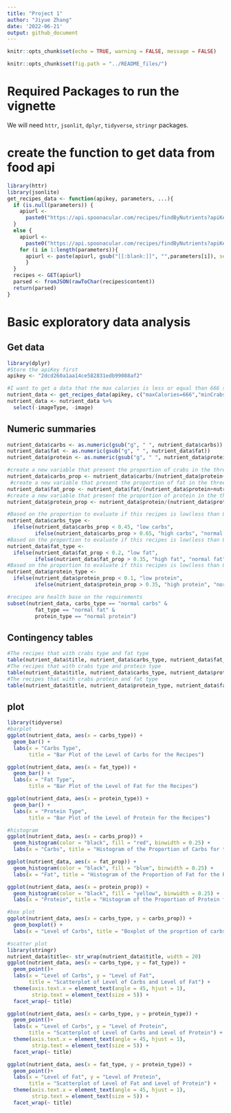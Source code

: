 ```yaml
---
title: "Project 1"
author: "Jiyue Zhang"
date: '2022-06-21'
output: github_document
---
```


```r
knitr::opts_chunk$set(echo = TRUE, warning = FALSE, message = FALSE)

knitr::opts_chunk$set(fig.path = "../README_files/")
```

# Required Packages to run the vignette
We will need `httr`, `jsonlit`, `dplyr`, `tidyverse`, `stringr` packages. 

# create the function to get data from food api
```r
library(httr)
library(jsonlite)
get_recipes_data <- function(apikey, parameters, ...){
  if (is.null(parameters)) {
    apiurl <-
      paste0("https://api.spoonacular.com/recipes/findByNutrients?apiKey=", apikey)
  } 
  else {
    apiurl <-
      paste0("https://api.spoonacular.com/recipes/findByNutrients?apiKey=", apikey)
    for (i in 1:length(parameters)){
      apiurl <- paste(apiurl, gsub("[[:blank:]]", "",parameters[i]), sep = "&")
      }
  }
  recipes <- GET(apiurl)
  parsed <- fromJSON(rawToChar(recipes$content))
  return(parsed)
}
```

# Basic exploratory data analysis
## Get data
```r
library(dplyr)
#Store the apiKey first
apikey <- "2dcd260a1aa14ce582831edb99088af2"

#I want to get a data that the max calories is less or equal than 666 since a person need 2000 calories a day, each meal should be around 666 calories. And I also want to set the min value of carbs, fat and protein to 75g, 14g and 16g. These values calculated base on the least proportion of each nutrient that we need a meal
nutrient_data <- get_recipes_data(apikey, c("maxCalories=666","minCrabs=75","minFat=14","minProtein=1"))
nutrient_data <- nutrient_data %>%
  select(-imageType, -image)
```

## Numeric summaries
```r
nutrient_data$carbs <- as.numeric(gsub("g", " ", nutrient_data$carbs))
nutrient_data$fat <- as.numeric(gsub("g", " ", nutrient_data$fat))
nutrient_data$protein <- as.numeric(gsub("g", " ", nutrient_data$protein))

#create a new variable that present the proportion of crabs in the three elements
nutrient_data$carbs_prop <- nutrient_data$carbs/(nutrient_data$protein+nutrient_data$carbs+nutrient_data$fat)
 #create a new variable that present the proportion of fat in the three elements
nutrient_data$fat_prop <- nutrient_data$fat/(nutrient_data$protein+nutrient_data$carbs+nutrient_data$fat)
#create a new variable that present the proportion of protein in the three elements
nutrient_data$protein_prop <- nutrient_data$protein/(nutrient_data$protein+nutrient_data$carbs+nutrient_data$fat)

#Based on the proportion to evaluate if this recipes is low(less than 0.45), normal(0.45 to 0.65) or high carbs(larger than 0.65) recipie.
nutrient_data$carbs_type <- 
  ifelse(nutrient_data$carbs_prop < 0.45, "low carbs", 
         ifelse(nutrient_data$carbs_prop > 0.65, "high carbs", "normal carbs" ))
#Based on the proportion to evaluate if this recipes is low(less than 0.2), normal(0.2 to 0.35) or high fat(larger than 0.35) recipie.
nutrient_data$fat_type <- 
  ifelse(nutrient_data$fat_prop < 0.2, "low fat", 
         ifelse(nutrient_data$fat_prop > 0.35, "high fat", "normal fat" ))
#Based on the proportion to evaluate if this recipes is low(less than 0.1), normal(0.1 to 0.35) or high protein(larger than 0.35) recipie.
nutrient_data$protein_type <- 
  ifelse(nutrient_data$protein_prop < 0.1, "low protein", 
         ifelse(nutrient_data$protein_prop > 0.35, "high protein", "normal protein" ))

#recipes are health base on the requirements
subset(nutrient_data, carbs_type == "normal carbs" &
         fat_type == "normal fat" &
         protein_type == "normal protein")
```

## Contingency tables
```r
#The recipes that with crabs type and fat type
table(nutrient_data$title, nutrient_data$carbs_type, nutrient_data$fat_type)
#The recipes that with crabs type and protein type
table(nutrient_data$title, nutrient_data$carbs_type, nutrient_data$protein_type)
#The recipes that with crabs protein and fat type
table(nutrient_data$title, nutrient_data$protein_type, nutrient_data$fat_type)
```

## plot
```r
library(tidyverse)
#barplot
ggplot(nutrient_data, aes(x = carbs_type)) +
  geom_bar() +
  labs(x = "Carbs Type", 
       title = "Bar Plot of the Level of Carbs for the Recipes")

ggplot(nutrient_data, aes(x = fat_type)) +
  geom_bar() +
  labs(x = "Fat Type", 
       title = "Bar Plot of the Level of Fat for the Recipes")

ggplot(nutrient_data, aes(x = protein_type)) +
  geom_bar() +
  labs(x = "Protein Type", 
       title = "Bar Plot of the Level of Protein for the Recipes")

#histogram
ggplot(nutrient_data, aes(x = carbs_prop)) + 
  geom_histogram(color = "black", fill = "red", binwidth = 0.25) + 
  labs(x = "Carbs", title = "Histogram of the Proportion of Carbs for the Recipes")

ggplot(nutrient_data, aes(x = fat_prop)) + 
  geom_histogram(color = "black", fill = "blue", binwidth = 0.25) + 
  labs(x = "Fat", title = "Histogram of the Proportion of Fat for the Recipes")

ggplot(nutrient_data, aes(x = protein_prop)) + 
  geom_histogram(color = "black", fill = "yellow", binwidth = 0.25) + 
  labs(x = "Protein", title = "Histogram of the Proportion of Protein for the Recipes")

#box plot
ggplot(nutrient_data, aes(x = carbs_type, y = carbs_prop)) +
  geom_boxplot() +
  labs(x = "Level of Carbs", title = "Boxplot of the proprtion of carbs base on carbs type")

#scatter plot
library(stringr)
nutrient_data$title<- str_wrap(nutrient_data$title, width = 20)
ggplot(nutrient_data, aes(x = carbs_type, y = fat_type)) +
  geom_point()+
  labs(x = "Level of Carbs", y = "Level of Fat", 
       title = "Scatterplot of Level of Carbs and Level of Fat") +
  theme(axis.text.x = element_text(angle = 45, hjust = 1),
        strip.text = element_text(size = 5)) +
  facet_wrap(~ title)

ggplot(nutrient_data, aes(x = carbs_type, y = protein_type)) +
  geom_point()+
  labs(x = "Level of Carbs", y = "Level of Protein", 
       title = "Scatterplot of Level of Carbs and Level of Protein") +
  theme(axis.text.x = element_text(angle = 45, hjust = 1),
        strip.text = element_text(size = 5)) +
  facet_wrap(~ title)

ggplot(nutrient_data, aes(x = fat_type, y = protein_type)) +
  geom_point()+
  labs(x = "Level of Fat", y = "Level of Protein", 
       title = "Scatterplot of Level of Fat and Level of Protein") +
  theme(axis.text.x = element_text(angle = 45, hjust = 1),
        strip.text = element_text(size = 5)) +
  facet_wrap(~ title)
```